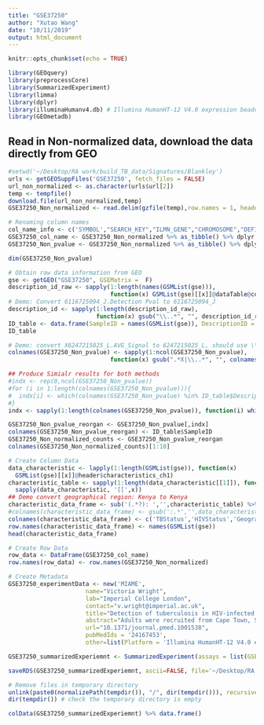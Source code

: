 ```yaml
---
title: "GSE37250"
author: "Xutao Wang"
date: "10/11/2019"
output: html_document
---
```


```r
knitr::opts_chunk$set(echo = TRUE)
```

```r
library(GEOquery)
library(preprocessCore)
library(SummarizedExperiment)
library(limma)
library(dplyr)
library(illuminaHumanv4.db) # Illumina HumanHT-12 V4.0 expression beadchip
library(GEOmetadb)
```

## Read in Non-normalized data, download the data directly from GEO
```r
#setwd('~/Desktop/RA work/build_TB_data/Signatures/Blankley')
urls <- getGEOSuppFiles('GSE37250', fetch_files = FALSE)
url_non_normalized <- as.character(urls$url[2])
temp <- tempfile()
download.file(url_non_normalized,temp)
GSE37250_Non_normalized <- read.delim(gzfile(temp),row.names = 1, header = TRUE)
```

```r
# Renaming column names
col_name_info <- c('SYMBOL',"SEARCH_KEY","ILMN_GENE","CHROMOSOME","DEFINITION","SYNONYMS")
GSE37250_col_name <- GSE37250_Non_normalized %>% as_tibble() %>% dplyr::select(col_name_info) %>% data.frame()
GSE37250_Non_pvalue <- GSE37250_Non_normalized %>% as_tibble() %>% dplyr::select(-c(col_name_info,grep('.Pval',colnames(GSE37250_Non_normalized)))) %>% data.frame()

dim(GSE37250_Non_pvalue)
```

```r
# Obtain raw data information from GEO
gse <- getGEO("GSE37250", GSEMatrix =  F)
description_id_raw <- sapply(1:length(names(GSMList(gse))), 
                             function(x) GSMList(gse)[[x]]@dataTable@columns$Column[3])
# Demo: Convert 6116725094_J.Detection Pval to 6116725094_J
description_id <- sapply(1:length(description_id_raw), 
                         function(x) gsub("\\..*", "", description_id_raw[x]))
ID_table <- data.frame(SampleID = names(GSMList(gse)), DescriptionID = description_id)
ID_table
```

```r
# Demo: convert X6247215025_L.AVG_Signal to 6247215025_L, should use \\. when mathcing . 
colnames(GSE37250_Non_pvalue) <- sapply(1:ncol(GSE37250_Non_pvalue), 
                             function(x) gsub(".*X|\\..*", "", colnames(GSE37250_Non_pvalue)[x]))

## Produce Simialr results for both methods
#indx <- rep(0,ncol(GSE37250_Non_pvalue))
#for (i in 1:length(colnames(GSE37250_Non_pvalue))){
#  indx[i] <- which(colnames(GSE37250_Non_pvalue) %in% ID_table$DescriptionID[i])
#}
indx <- sapply(1:length(colnames(GSE37250_Non_pvalue)), function(i) which(colnames(GSE37250_Non_pvalue) %in% ID_table$DescriptionID[i]))

GSE37250_Non_pvalue_reorgan <- GSE37250_Non_pvalue[,indx]
colnames(GSE37250_Non_pvalue_reorgan) <- ID_table$SampleID
GSE37250_Non_normalized_counts <- GSE37250_Non_pvalue_reorgan
colnames(GSE37250_Non_normalized_counts)[1:10]
```

```r
# Create Column Data
data_characteristic <- lapply(1:length(GSMList(gse)), function(x)  
  GSMList(gse)[[x]]@header$characteristics_ch1)
characteristic_table <- sapply(1:length(data_characteristic[[1]]), function(x) 
  sapply(data_characteristic, '[[',x)) 
## Demo convert geographical region: Kenya to Kenya
characteristic_data_frame <- sub('(.*?): ','',characteristic_table) %>% as_tibble() %>% mutate(ID_table$DescriptionID) %>% DataFrame()
#colnames(characteristic_data_frame) <- gsub(':.*','',data_characteristic[[1]])
colnames(characteristic_data_frame) <- c('TBStatus','HIVStatus','GeographicalRegion','Tissue','DescriptionID')
row.names(characteristic_data_frame) <- names(GSMList(gse))
head(characteristic_data_frame)
```


```r
# Create Row Data
row_data <- DataFrame(GSE37250_col_name)
row.names(row_data) <- row.names(GSE37250_Non_normalized)

# Create Metadata
GSE37250_experimentData <- new('MIAME',
                      name="Victoria Wright",
                      lab="Imperial College London",
                      contact="v.wright@imperial.ac.uk",
                      title="Detection of tuberculosis in HIV-infected and -uninfected African adults using whole blood RNA expression signatures: a case-control study.",
                      abstract="Adults were recruited from Cape Town, South Africa (n=300) and Karonga, Malawi (n=237) who were either HIV+ or HIV - with either active TB, LTBI or OD. ",
                      url="10.1371/journal.pmed.1001538",
                      pubMedIds = '24167453',
                      other=list(Platform = 'Illumina HumanHT-12 V4.0 expression beadchip (GPL10558)'))

GSE37250_summarizedExperiemnt <- SummarizedExperiment(assays = list(GSE37250_Non_normalized_counts= as.matrix(GSE37250_Non_normalized_counts)), colData = characteristic_data_frame, rowData = row_data, metadata = list(GSE37250_experimentData)); GSE37250_summarizedExperiemnt

```

```r
saveRDS(GSE37250_summarizedExperiemnt, ascii=FALSE, file='~/Desktop/RA work/build_TB_data/Signatures/Blankley/GSE37250/GSE37250_summarizedExperiemnt.RDS')

# Remove files in temporary directory
unlink(paste0(normalizePath(tempdir()), "/", dir(tempdir())), recursive = TRUE)
dir(tempdir()) # check the temporary directory is empty

colData(GSE37250_summarizedExperiemnt) %>% data.frame()
```